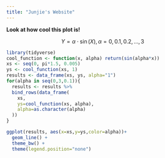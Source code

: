```yaml
---
title: "Junjie's Website"
---
```


__Look at how cool this plot is!__

$$Y=\alpha\cdot\sin(X), \alpha=0,0.1,0.2,...,3$$

```r
library(tidyverse)
cool_function <- function(x, alpha) return(sin(alpha*x))
xs <- seq(0, pi*1.5, 0.005)
ys <- cool_function(xs, 1)
results <- data_frame(xs, ys, alpha="1")
for(alpha in seq(0,3,0.1)){
  results <- results %>%
  bind_rows(data_frame(
    xs,
    ys=cool_function(xs, alpha),
    alpha=as.character(alpha)
  ))
}

ggplot(results, aes(x=xs,y=ys,color=alpha))+
  geom_line() +
  theme_bw() +
  theme(legend.position="none")
```